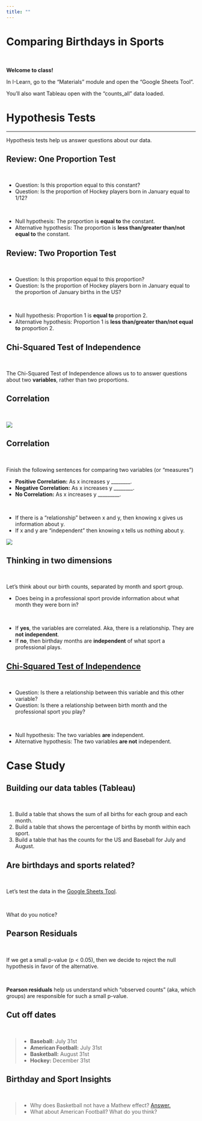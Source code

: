 ```yaml
---
title: ""
---
```



# Comparing Birthdays in Sports {data-background=#e8c35d}

<br>

**Welcome to class!**

In I-Learn, go to the "Materials" module and open the "Google Sheets Tool".

You'll also want Tableau open with the "counts_all" data loaded.

# Hypothesis Tests {data-background=#e8c35d}

***

Hypothesis tests help us answer questions about our data.

## Review: One Proportion Test

<br>

- Question: Is <span class="fragment highlight-red"  data-fragment-index="1">this proportion</span> equal to <span class="fragment highlight-blue"  data-fragment-index="1">this constant</span>?
- Question: Is the <span class="fragment highlight-red"  data-fragment-index="1">proportion of Hockey players born in January</span> equal to <span class="fragment highlight-blue"  data-fragment-index="1">1/12</span>?

<br>

- Null hypothesis: The proportion is **equal to** the constant.
- Alternative hypothesis: The proportion is **less than/greater than/not equal to** the constant.

## Review: Two Proportion Test

<br>

- Question: Is <span class="fragment highlight-red"  data-fragment-index="1">this proportion</span> equal to <span class="fragment highlight-blue"  data-fragment-index="1">this proportion</span>?
- Question: Is the <span class="fragment highlight-red"  data-fragment-index="1">proportion of Hockey players born in January</span> equal to <span class="fragment highlight-blue"  data-fragment-index="1">the proportion of January births in the US</span>?

<br>

- Null hypothesis: Proportion 1 is **equal to** proportion 2.
- Alternative hypothesis: Proportion 1 is **less than/greater than/not equal to** proportion 2.

## Chi-Squared Test of Independence

<br>


The Chi-Squared Test of Independence allows us to to answer questions about two **variables**, rather than two proportions.

## Correlation

<br>

![](images/other/nocorrelation.png)

## Correlation

<!--------
## Scatterplots with two variables
------------>

<br>

Finish the following sentences for comparing two variables (or "measures")

- **Positive Correlation:** As x increases y ________.
- **Negative Correlation:** As x increases y ________.
- **No Correlation:** As x increases y _________.

<br>

- If there is a "relationship" between x and y, then knowing x gives us information about y.
- If x and y are "independent" then knowing x tells us nothing about y.

![](images/other/nocorrelation.png)

## Thinking in two dimensions

<br>

Let's think about our birth counts, separated by month and sport group.

- Does being in a professional sport provide information about what month they were born in?

<br>

- If **yes**, the variables are correlated. Aka, there is a relationship. They are **not independent**.
- If **no**, then birthday months are **independent** of what sport a professional plays.


## [Chi-Squared Test of Independence](https://byuistats.github.io/BYUI_CSE150_StatBook/inferential-decision-making.html#chi-squared-test-of-independence)

<br>

- Question: Is there a relationship between <span class="fragment highlight-red"  data-fragment-index="1">this variable</span> and <span class="fragment highlight-blue"  data-fragment-index="1">this other variable</span>?
- Question: Is there a relationship between <span class="fragment highlight-red"  data-fragment-index="1">birth month</span> and <span class="fragment highlight-blue"  data-fragment-index="1">the professional sport you play</span>?

<br>

- Null hypothesis: The two variables **are** independent.
- Alternative hypothesis: The two variables **are not** independent.


# Case Study {data-background=#e8c35d}

## Building our data tables (Tableau)

<br>

1. Build a table that shows the sum of all births for each group and each month.
2. Build a table that shows the percentage of births by month within each sport.
3. Build a table that has the counts for the US and Baseball for July and August.

## Are birthdays and sports related?

<br>

Let's test the data in the [Google Sheets Tool](https://docs.google.com/spreadsheets/d/1KUq-7qEHB642UB9olN7Fw0Yp9pYoKyCQIhs1TCPP198/template/preview).

<br>

What do you notice?

## Pearson Residuals

<br>

If we get a small p-value (p < 0.05), then we decide to reject the null hypothesis in favor of the alternative.

<br>

**Pearson residuals** help us understand which "observed counts" (aka, which groups) are responsible for such a small p-value.

## Cut off dates

<br>

> - **Baseball:** July 31st
> - **American Football:** July 31st <!---(but it has weight limits and other dates)--->
> - **Basketball:** August 31st <!----(but it has other dates)--->
> - **Hockey:** December 31st



<!------

## Using the two proportions test.

1. How could we compare US births to Hockey births to see if there is a Matthew effect?
2. What are some other ways we could compare the two groups?
3. Which is better?
4. What concerns do you have?


## Comparing multiple variables over two populations?

> - If the Matthew effect is real, why would it only happen in certain months. Should we see a trend?
> - What are the benefits of comparing the entire trend?
> - Now that we see a difference, what would we want to do?

------>

## Birthday and Sport Insights

<br>

> - Why does Basketball not have a Mathew effect? [Answer.](https://en.wikipedia.org/wiki/Height_in_sports#Basketball)
>- What about American Football? What do you think?
